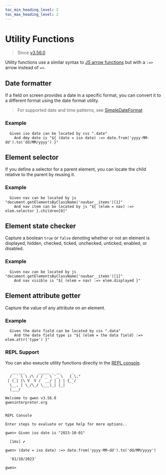 ```yaml
--- 
toc_min_heading_level: 2
toc_max_heading_level: 2
---
```



# Utility Functions

> Since [v3.56.0](https://github.com/gwen-interpreter/gwen-web/releases/tag/v3.56.0)

Utility functions use a similar syntax to [JS arrow functions](/docs/js-functions#arrow-syntax) but with a `:=>` arrow instead of `=>`.

##  Date formatter

If a field on screen provides a date in a specific format, you can convert it to a different format using the date format utility.

> For supported date and time patterns, see [SimpleDateFormat](https://docs.oracle.com/javase/8/docs/api/java/text/SimpleDateFormat.html)

### Example

```gherkin {2}
  Given iso date can be located by css ".date"
    And dmy date is "${ (date = iso date) :=> date.from('yyyy-MM-dd').to('dd/MM/yyyy') }"
```

##  Element selector

If you define a selector for a parent element, you can locate the child relative to the parent by reusing it.

### Example

```gherkin {2}
  Given nav can be located by js "document.getElementsByClassName('navbar__items')[1]"
    And nav item can be located by js "${ (elem = nav) :=> elem.selector }.children[0]"
```

##  Element state checker

Capture a boolean `true` or `false` denoting whether or not an element is displayed, hidden, checked, ticked, unchecked, unticked, enabled, or disabled.

### Example

```gherkin {2}
  Given nav can be located by js "document.getElementsByClassName('navbar__items')[1]"
    And nav visible is "${ (elem = nav) :=> elem.displayed }"
```

##  Element attribute getter

Capture the value of any attribute on an element.

### Example

```gherkin {2}
  Given the date field can be located by css ".data"
    And the date field type is "${ (elem = the data field) :=> elem.attr('type') }"
```

### REPL Support

You can also exeucte utility functions directly in the [REPL console](/docs/repl).

```script
   __ ___      _____ _ __     _    
  / _` \ \ /\ / / _ \ '_ \   { \," 
 | (_| |\ V  V /  __/ | | | {_`/   
  \__, | \_/\_/ \___|_| |_|   `    
  |___/                            

Welcome to gwen v3.56.0
gweninterpreter.org


REPL Console

Enter steps to evaluate or type help for more options..

gwen> Given iso date is "2023-10-01"

  [1ms] ✔

gwen> (date = iso date) :=> date.from('yyyy-MM-dd').to('dd/MM/yyyy')

  '01/10/2023'

gwen> 
```
